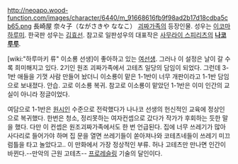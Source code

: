 http://neoapo.wood-function.com/images/character/6440/m_91668616fb9f98ad2b17d18cdba5cb65.png
長崎屋 奈々子（ながさきや ななこ）
[[괴짜가족]]의 등장인물. 성우는 [[이코마 하루미]]. 한국판 성우는 [[김효선]]. 참고로 일판성우의 대표작은 [[사무라이 스피리츠]]의 '''[[나코루루]]'''.

[wiki:"하루마키 류" 이소룡 선생]이 좋아하고 있는 [[여선생]]. 그러나 이 설정은 날이 갈 수록 희미해지고 있다. 2기인 원조 괴짜가족에서 고테츠 일당의 담임이 되었다. 그런데 3-1반 애들을 기껏 사람 만들어 놨더니 이소룡이 맡은 1-1반이 너무 개판이라고 1-1반 담임으로 보내졌다. 안습. 고로 이소룡 복귀. 참고로 이소룡이 맡았던 1-1반은 이미 인간의 교실이 아니라 정글이었다.

여담으로 1-1반은 [[원시인]] 수준으로 전락했다가 나나코 선생의 헌신적인 교육에 정상인으로 복귀했다. 한번은 청소, 정리못하는 여자컨셉으로 갔다가 작가가 후회하는 듯한 말을 했다. 다만 이 컨셉은 원조괴짜가족에서도 한 번 언급된다. 집에 너무 쓰레기가 많아 사다리로 들어가야 하며 집 문을 열면 쓰레기들이 쏟아져나와 코테츠네들이 쓰레기 미끄럼틀을 타고 놀았다고.. 이 만화에서 가장 정상적인 부류. 허나 고테츠만 만나면 인간이 바뀐다.--만악의 근원 고테츠-- [[프로레슬링]] 기술의 달인이다.
